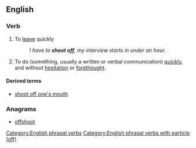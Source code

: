==English==

===Verb===
{{en-verb|shoots off|shooting off|shot off}}

# {{context|colloquial|lang=en}} To [[leave]] quickly
#: ''I have to '''shoot off''', my interview starts in under an hour.''
# {{context|idiomatic|lang=en}} To do (something, usually a written or verbal communication) [[quickly]], and without [[hesitation]] or [[forethought]].

====Derived terms====
* [[shoot off one's mouth]]

===Anagrams===
* [[offshoot#English|offshoot]]

[[Category:English phrasal verbs]]
[[Category:English phrasal verbs with particle (off)]]